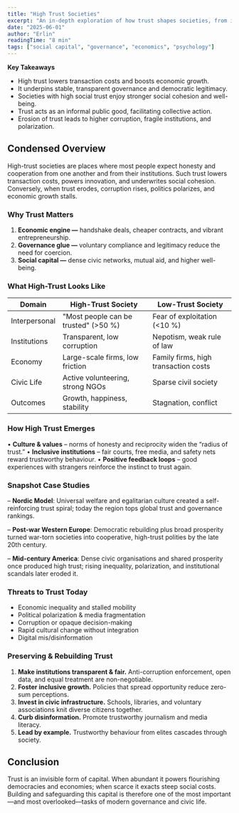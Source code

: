 ```yaml
---
title: "High Trust Societies"
excerpt: "An in-depth exploration of how trust shapes societies, from its psychological foundations to its impact on governance, economics, and social cohesion."
date: "2025-06-01"
author: "Erlin"
readingTime: "8 min"
tags: ["social capital", "governance", "economics", "psychology"]
---
```


**Key Takeaways**

- High trust lowers transaction costs and boosts economic growth.
- It underpins stable, transparent governance and democratic legitimacy.
- Societies with high social trust enjoy stronger social cohesion and well-being.
- Trust acts as an informal public good, facilitating collective action.
- Erosion of trust leads to higher corruption, fragile institutions, and polarization.


## Condensed Overview

High-trust societies are places where most people expect honesty and cooperation from one another and from their institutions. Such trust lowers transaction costs, powers innovation, and underwrites social cohesion. Conversely, when trust erodes, corruption rises, politics polarizes, and economic growth stalls.

### Why Trust Matters

1. **Economic engine —** handshake deals, cheaper contracts, and vibrant entrepreneurship.
2. **Governance glue —** voluntary compliance and legitimacy reduce the need for coercion.
3. **Social capital —** dense civic networks, mutual aid, and higher well-being.

### What High-Trust Looks Like

| Domain | High-Trust Society | Low-Trust Society |
| --- | --- | --- |
| Interpersonal | "Most people can be trusted" (>50 %) | Fear of exploitation (<10 %) |
| Institutions | Transparent, low corruption | Nepotism, weak rule of law |
| Economy | Large-scale firms, low friction | Family firms, high transaction costs |
| Civic Life | Active volunteering, strong NGOs | Sparse civil society |
| Outcomes | Growth, happiness, stability | Stagnation, conflict |

### How High Trust Emerges

• **Culture & values** – norms of honesty and reciprocity widen the “radius of trust.”
• **Inclusive institutions** – fair courts, free media, and safety nets reward trustworthy behaviour.
• **Positive feedback loops** – good experiences with strangers reinforce the instinct to trust again.

### Snapshot Case Studies

– **Nordic Model**: Universal welfare and egalitarian culture created a self-reinforcing trust spiral; today the region tops global trust and governance rankings.

– **Post-war Western Europe**: Democratic rebuilding plus broad prosperity turned war-torn societies into cooperative, high-trust polities by the late 20th century.

– **Mid-century America**: Dense civic organisations and shared prosperity once produced high trust; rising inequality, polarization, and institutional scandals later eroded it.

### Threats to Trust Today

* Economic inequality and stalled mobility
* Political polarization & media fragmentation
* Corruption or opaque decision-making
* Rapid cultural change without integration
* Digital mis/disinformation

### Preserving & Rebuilding Trust

1. **Make institutions transparent & fair.** Anti-corruption enforcement, open data, and equal treatment are non-negotiable.
2. **Foster inclusive growth.** Policies that spread opportunity reduce zero-sum perceptions.
3. **Invest in civic infrastructure.** Schools, libraries, and voluntary associations knit diverse citizens together.
4. **Curb disinformation.** Promote trustworthy journalism and media literacy.
5. **Lead by example.** Trustworthy behaviour from elites cascades through society.

## Conclusion

Trust is an invisible form of capital. When abundant it powers flourishing democracies and economies; when scarce it exacts steep social costs. Building and safeguarding this capital is therefore one of the most important—and most overlooked—tasks of modern governance and civic life.
